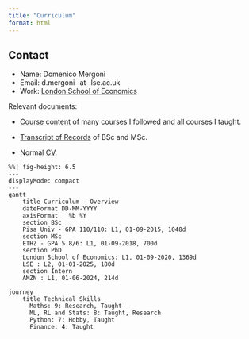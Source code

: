 ```yaml
---
title: "Curriculum"
format: html
---
```


::: column-margin
::: callout-note
## Contact

-   Name: Domenico Mergoni
-   Email: d.mergoni -at- lse.ac.uk
-   Work: [London School of Economics](https://www.lse.ac.uk/mathematics)
:::
:::

Relevant documents:

-   [Course content](../Documents_files/Other/Details%20of%20courses.pdf) of many courses I followed and all courses I taught.

-   [Transcript of Records](../Documents_files/Other/Transcript%20of%20Records.pdf) of BSc and MSc.

-   Normal [CV](../Documents_files/Other/CV.pdf).

    ```{=html}
    <style>
    .mermaid svg { height: auto; }
    </style>
    ```

```mermaid
%%| fig-height: 6.5
---
displayMode: compact
---
gantt
    title Curriculum - Overview
    dateFormat DD-MM-YYYY
    axisFormat   %b %Y
    section BSc
    Pisa Univ - GPA 110/110: L1, 01-09-2015, 1048d
    section MSc
    ETHZ - GPA 5.8/6: L1, 01-09-2018, 700d
    section PhD
    London School of Economics: L1, 01-09-2020, 1369d
    LSE : L2, 01-01-2025, 180d
    section Intern
    AMZN : L1, 01-06-2024, 214d
```



```mermaid
journey
    title Technical Skills
      Maths: 9: Research, Taught
      ML, RL and Stats: 8: Taught, Research
      Python: 7: Hobby, Taught
      Finance: 4: Taught
```
